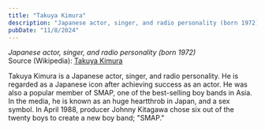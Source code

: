 ```yaml
---
title: "Takuya Kimura"
description: "Japanese actor, singer, and radio personality (born 1972)"
pubDate: "11/8/2024"
---
```


*Japanese actor, singer, and radio personality (born 1972)*  
Source (Wikipedia): [Takuya Kimura][1]

Takuya Kimura  is a Japanese actor, singer, and radio personality. He is regarded as a Japanese icon after achieving success as an actor. He was also a popular member of SMAP, one of the best-selling boy bands in Asia. In the media, he is known as an huge heartthrob in Japan, and a sex symbol. In April 1988, producer Johnny Kitagawa chose six out of the twenty boys to create a new boy band; "SMAP."

[1]: https://en.wikipedia.org/wiki/Takuya_Kimura
